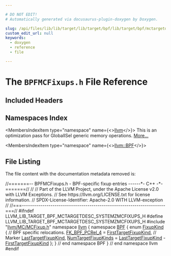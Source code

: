 ```yaml
---

# DO NOT EDIT!
# Automatically generated via docusaurus-plugin-doxygen by Doxygen.

slug: /api/files/lib/lib/target/lib/target/bpf/lib/target/bpf/mctargetdesc/bpfmcfixups-h
custom_edit_url: null
keywords:
  - doxygen
  - reference
  - file

---
```





# The `BPFMCFixups.h` File Reference

<DoxygenPage pluginConfig={pluginConfig}>



## Included Headers

<IncludesList>
<IncludesListItem
  filePath="llvm/MC/MCFixup.h"
  permalink="/docs/api/files/include/include/llvm/include/llvm/mc/mcfixup-h"
  isLocal="true" />
</IncludesList>

## Namespaces Index

<MembersIndex>

<MembersIndexItem
  type="namespace"
  name={<><a href="/docs/api/namespaces/llvm">llvm</a></>}>
This is an optimization pass for GlobalISel generic memory operations. <a href="/docs/api/namespaces/llvm/#details">More...</a>
</MembersIndexItem>

<MembersIndexItem
  type="namespace"
  name={<><a href="/docs/api/namespaces/llvm/bpf">llvm::BPF</a></>}>
</MembersIndexItem>

</MembersIndex>


## File Listing

The file content with the documentation metadata removed is:

<ProgramListing>

<Link id="l00001" /><CodeLine lineNumber="1"><Highlight kind="comment">//=======-- BPFMCFixups.h - BPF-specific fixup entries ------&#42;- C++ -&#42;-=======//</Highlight><Highlight kind="normal"></Highlight></CodeLine>
<Link id="l00002" /><CodeLine lineNumber="2"><Highlight kind="normal"></Highlight><Highlight kind="comment">//</Highlight><Highlight kind="normal"></Highlight></CodeLine>
<Link id="l00003" /><CodeLine lineNumber="3"><Highlight kind="normal"></Highlight><Highlight kind="comment">// Part of the LLVM Project, under the Apache License v2.0 with LLVM Exceptions.</Highlight><Highlight kind="normal"></Highlight></CodeLine>
<Link id="l00004" /><CodeLine lineNumber="4"><Highlight kind="normal"></Highlight><Highlight kind="comment">// See https://llvm.org/LICENSE.txt for license information.</Highlight><Highlight kind="normal"></Highlight></CodeLine>
<Link id="l00005" /><CodeLine lineNumber="5"><Highlight kind="normal"></Highlight><Highlight kind="comment">// SPDX-License-Identifier: Apache-2.0 WITH LLVM-exception</Highlight><Highlight kind="normal"></Highlight></CodeLine>
<Link id="l00006" /><CodeLine lineNumber="6"><Highlight kind="normal"></Highlight><Highlight kind="comment">//</Highlight><Highlight kind="normal"></Highlight></CodeLine>
<Link id="l00007" /><CodeLine lineNumber="7"><Highlight kind="normal"></Highlight><Highlight kind="comment">//===----------------------------------------------------------------------===//</Highlight><Highlight kind="normal"></Highlight></CodeLine>
<Link id="l00008" /><CodeLine lineNumber="8"><Highlight kind="normal"></Highlight></CodeLine>
<Link id="l00009" /><CodeLine lineNumber="9"><Highlight kind="normal"></Highlight><Highlight kind="preprocessor">#ifndef LLVM&#95;LIB&#95;TARGET&#95;BPF&#95;MCTARGETDESC&#95;SYSTEMZMCFIXUPS&#95;H</Highlight><Highlight kind="normal"></Highlight></CodeLine>
<Link id="l00010" /><CodeLine lineNumber="10"><Highlight kind="normal"></Highlight><Highlight kind="preprocessor">#define LLVM&#95;LIB&#95;TARGET&#95;BPF&#95;MCTARGETDESC&#95;SYSTEMZMCFIXUPS&#95;H</Highlight><Highlight kind="normal"></Highlight></CodeLine>
<Link id="l00011" /><CodeLine lineNumber="11"><Highlight kind="normal"></Highlight></CodeLine>
<Link id="l00012" /><CodeLine lineNumber="12"><Highlight kind="normal"></Highlight><Highlight kind="preprocessor">#include &quot;<a href="/docs/api/files/include/include/llvm/include/llvm/mc/mcfixup-h">llvm/MC/MCFixup.h</a>&quot;</Highlight><Highlight kind="normal"></Highlight></CodeLine>
<Link id="l00013" /><CodeLine lineNumber="13"><Highlight kind="normal"></Highlight></CodeLine>
<Link id="l00014" /><CodeLine lineNumber="14"><Highlight kind="normal"></Highlight><Highlight kind="keyword">namespace </Highlight><Highlight kind="normal"><a href="/docs/api/namespaces/llvm">llvm</a> &#123;</Highlight></CodeLine>
<Link id="l00015" /><CodeLine lineNumber="15" lineLink="/docs/api/namespaces/llvm/bpf"><Highlight kind="normal"></Highlight><Highlight kind="keyword">namespace </Highlight><Highlight kind="normal"><a href="/docs/api/namespaces/llvm/bpf">BPF</a> &#123;</Highlight></CodeLine>
<Link id="l00016" /><CodeLine lineNumber="16" lineLink="/docs/api/namespaces/llvm/bpf/#aae3746000e14e086696c5e63aa810812"><Highlight kind="normal"></Highlight><Highlight kind="keyword">enum</Highlight><Highlight kind="normal"> <a href="/docs/api/namespaces/llvm/bpf/#aae3746000e14e086696c5e63aa810812">FixupKind</a> &#123;</Highlight></CodeLine>
<Link id="l00017" /><CodeLine lineNumber="17"><Highlight kind="normal">  </Highlight><Highlight kind="comment">// BPF specific relocations.</Highlight><Highlight kind="normal"></Highlight></CodeLine>
<Link id="l00018" /><CodeLine lineNumber="18" lineLink="/docs/api/namespaces/llvm/bpf/#aae3746000e14e086696c5e63aa810812a7d2fd911c9275dbfc182765904ce1bdc"><Highlight kind="normal">  <a href="/docs/api/namespaces/llvm/bpf/#aae3746000e14e086696c5e63aa810812a7d2fd911c9275dbfc182765904ce1bdc">FK&#95;BPF&#95;PCRel&#95;4</a> = <a href="/docs/api/namespaces/llvm/#a84cef097f15848752272d38769011f58a02772a67f2052ae04bb9ef1ff9dc3cf8">FirstTargetFixupKind</a>,</Highlight></CodeLine>
<Link id="l00019" /><CodeLine lineNumber="19"><Highlight kind="normal"></Highlight></CodeLine>
<Link id="l00020" /><CodeLine lineNumber="20"><Highlight kind="normal">  </Highlight><Highlight kind="comment">// Marker</Highlight><Highlight kind="normal"></Highlight></CodeLine>
<Link id="l00021" /><CodeLine lineNumber="21" lineLink="/docs/api/namespaces/llvm/bpf/#aae3746000e14e086696c5e63aa810812a1e9e3c8de1dcb8804a2804ea82b6d419"><Highlight kind="normal">  <a href="/docs/api/namespaces/llvm/bpf/#aae3746000e14e086696c5e63aa810812a1e9e3c8de1dcb8804a2804ea82b6d419">LastTargetFixupKind</a>,</Highlight></CodeLine>
<Link id="l00022" /><CodeLine lineNumber="22" lineLink="/docs/api/namespaces/llvm/bpf/#aae3746000e14e086696c5e63aa810812ad893a70e32515a266adf5accafabd248"><Highlight kind="normal">  <a href="/docs/api/namespaces/llvm/bpf/#aae3746000e14e086696c5e63aa810812ad893a70e32515a266adf5accafabd248">NumTargetFixupKinds</a> = <a href="/docs/api/namespaces/llvm/bpf/#aae3746000e14e086696c5e63aa810812a1e9e3c8de1dcb8804a2804ea82b6d419">LastTargetFixupKind</a> - <a href="/docs/api/namespaces/llvm/#a84cef097f15848752272d38769011f58a02772a67f2052ae04bb9ef1ff9dc3cf8">FirstTargetFixupKind</a></Highlight></CodeLine>
<Link id="l00023" /><CodeLine lineNumber="23"><Highlight kind="normal">&#125;;</Highlight></CodeLine>
<Link id="l00024" /><CodeLine lineNumber="24"><Highlight kind="normal">&#125; </Highlight><Highlight kind="comment">// end namespace BPF</Highlight><Highlight kind="normal"></Highlight></CodeLine>
<Link id="l00025" /><CodeLine lineNumber="25"><Highlight kind="normal">&#125; </Highlight><Highlight kind="comment">// end namespace llvm</Highlight><Highlight kind="normal"></Highlight></CodeLine>
<Link id="l00026" /><CodeLine lineNumber="26"><Highlight kind="normal"></Highlight></CodeLine>
<Link id="l00027" /><CodeLine lineNumber="27"><Highlight kind="normal"></Highlight><Highlight kind="preprocessor">#endif</Highlight></CodeLine>

</ProgramListing>

</DoxygenPage>
